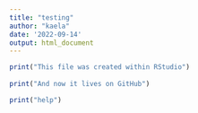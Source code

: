 ```yaml
---
title: "testing"
author: "kaela"
date: '2022-09-14'
output: html_document
---
```


```r
print("This file was created within RStudio")
  
print("And now it lives on GitHub")

print("help")
```


